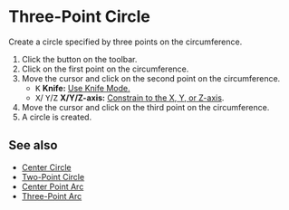 
# Three-Point Circle

<Reference shortcut='' command='Three-Point Circle' button='Toolbar' />

Create a circle specified by three points on the circumference.

1. Click the button <ButtonIcon type="button-three-point-circle" /> on the toolbar.
2. Click on the first point on the circumference.
3. Move the cursor and click on the second point on the circumference.
   - <kbd>K</kbd> **Knife:** [Use Knife Mode.](./sketching-essentials#use-knife-mode) 
   - <kbd>X</kbd>/ <kbd>Y</kbd>/<kbd>Z</kbd> **X/Y/Z-axis:** [Constrain to the X, Y, or Z-axis](./sketching-essentials#constrain-to-an-axis).
4. Move the cursor and click on the third point on the circumference.
5. A circle is created.

<VideoPlayer fileName="three-point-circle"/>

## See also
- [Center Circle](./center-circle)
- [Two-Point Circle](./two-point-circle)
- [Center Point Arc](./center-point-arc)
- [Three-Point Arc](./three-point-arc)